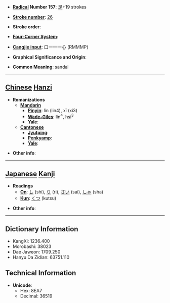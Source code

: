 * '''[[Wiktionary:Chinese radical index| Radical]] Number 157''': [[Wiktionary:Chinese radical index 足|足]]+19 strokes

* '''[[Wiktionary:Chinese total strokes index|Stroke number]]''': [[Wiktionary:Chinese total strokes index 26|26]]

* '''Stroke order''': 

* '''[[Wiktionary:Chinese four corner index|Four-Corner System]]''': 

* '''[[Wiktionary:Chinese Cangjie index|Cangjie input]]''': 口一一一心 (RMMMP)

* '''Graphical Significance and Origin''': 

* '''Common Meaning''': sandal

----

== [[Chinese]] [[Hanzi]] ==

* '''Romanizations'''
** '''[[Mandarin]]'''
*** '''[[Pinyin]]''': lìn (lin4), xǐ (xi3)
*** '''[[Wade-Giles]]''': lin<sup>4</sup>, hsi<sup>3</sup>
*** '''[[Yale]]''': 
** '''[[Cantonese]]'''
*** '''[[Jyutping]]''':
*** '''[[Penkyamp]]''': 
*** '''[[Yale]]''': 

* '''Other info''': 

----

== [[Japanese]] [[Kanji]] ==

* '''Readings'''
** '''[[On]]''': [[し]] (shi), [[り]] (ri), [[さい]] (sai), [[しゃ]] (sha)
** '''[[Kun]]''': [[くつ]] (kutsu)

* '''Other info''':  

----

== Dictionary Information ==

* KangXi: 1236.400
* Morobashi: 38023
* Dae Jaweon: 1709.250
* Hanyu Da Zidian: 63751.110

== Technical Information ==

* '''Unicode''':
** Hex: 8EA7
** Decimal: 36519